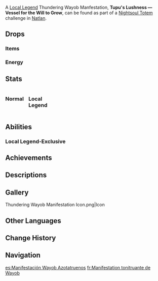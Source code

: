 {{Enemy Infobox
|title     = 
|dmgtype   = Electro
|image     = Enemy Thundering Wayob Manifestation.png
|type      = Elite Enemies
|family    = Mystical Beasts
|group     = Wayob Manifestations
|weakpoint =
|ability1 = Energy Drain
|ability2 = Ward 
}}
{{Enemy Intro}}

A [[Local Legend]] Thundering Wayob Manfestation, '''Tupu's Lushness — Vessel for the Will to Grow''', can be found as part of a [[Nightsoul Totem]] challenge in [[Natlan]].

==Drops==
===Items===
{{Drops|Wayob Manifestation}}

===Energy===
{{Energy Drops
|type  = Electro
|hp1   = 60
|p1    = 1
|hp2   = 0
|p2    = 2
}}

==Stats==
<div style="display:flex; column-gap: 15px; flex-direction: row; flex-wrap: wrap;"><div style="width:min-content;">
===Normal===
{{Enemy Stats
|electro_res = 50%

|hp_ratio     = 7
|hp_type      = 2
|atk_ratio    = 4.6
|atk_type     = 2
}}
</div><!--
--><div style="width:min-content;">
===Local Legend===
{{Enemy Stats
|electro_res  = 50%

|res2         = Thunderous Rebuke
|resglobal2   = 210%
|electro_res2 = 250%

|hp_ratio     = 102
|hp_type      = 2
|atk_ratio    = 11
|atk_type     = 2
}}
</div></div>

==Abilities==
{{Enemy Attacks
|name_1      = Ball Lightning
|desc_1      = Summons 5 orbs that revolve around itself, repeatedly dealing '''10% ATK''' as {{Color|Electro DMG}} upon contact. Repeated hits have their DMG reduced according to the [[Damage Sequence]]. The orbs eventually explode, dealing '''70% ATK''' as {{Color|Electro DMG}}.

|name_2      = Rotor Spin
|desc_2      = Performs a spinning attack, dealing '''20% ATK × 3''' as {{Color|Electro DMG}}. Additionally, summons 6 lightning strikes around the edge of the spin's area, each dealing '''30% ATK''' as {{Color|Electro DMG}}.
* '''Local Legend:''' Also spawns 6 Duskgrace Orbs around the arena. Picking up all 6 Duskgrace Orbs will form a Duskgrace Altar. Approaching the Local Legend while the Altar is active will briefly stun it and remove its extra [[RES]]. After some time, the Local Legend will absorb all Duskgrace Orbs not collected by the player.
|file_2_2    = Thundering Wayob Manifestation Rotor Spin 2
|caption_2_2 = Local Legend
|file_2_3    = Thundering Wayob Manifestation Rotor Spin 3
|caption_2_3 = Local Legend (Duskgrace Altar)

|name_3      = Cascading Thunderbolts
|desc_3      = Causes a cascading wave of lightning strikes in front of itself, dealing '''30% ATK''' as {{Color|Electro DMG}}. Repeated hits have their DMG reduced according to the [[Damage Sequence]].
* '''Local Legend:''' Instead causes a circle of 7 lightning strikes that expand outward a total of 7 times.
|file_3_2    = Thundering Wayob Manifestation Cascading Thunderbolts 2
|caption_3_2 = Local Legend

|name_4      = Blink
|desc_4      = If the player is far away, teleports toward the player.

|name_5      = Arena: Moment of Trial
|desc_5      = Deploys an Arena and gains a non-elemental shield equal to '''111.4%''' of the Wayob Manifestation's Max [[HP]] which can be destroyed by dealing DMG.
* While the Arena is active:
** Characters within it lose all [[Energy]] and cannot gain Energy.
** Characters within it deal '''120%''' increased DMG, and [[Nightsoul's Blessing|Nightsoul]]-aligned DMG is additionally increased by '''60%'''.
** The Wayob Manifestation summons electric walls that move outward in a X-shaped pattern 3 times, dealing '''70% ATK''' as {{Color|Electro DMG}}.
* If the Arena's duration ends and the shield is not destroyed, the Wayob Manifestation causes a massive blast, dealing '''100% ATK''' as {{Color|Electro DMG}}, and converts the remaining percentage of its shield to a {{Electro}} elemental shield.{{Elemental Shield Data|Electro|24|Maximum}}
* If the non-elemental shield is destroyed before the Arena's duration ends, a massive amount of Elemental Particles will spawn, restoring '''90''' base Energy. The actual amount restored will vary based on [[Energy Recharge]], whether the character is on or off-field, and the number of characters in the party.
* When either shield is active, the Wayob Manifestation is immune to all DMG.
* When either shield is destroyed, the Wayob Manifestation becomes paralyzed for 5 seconds.
* '''Local Legend:''' This ability is disabled.
|file_5      = Thundering Wayob Manifestation Arena Moment of Trial
}}

===Local Legend-Exclusive===
{{Enemy Attacks
|name_1      = Ward
|desc_1      = Upon absorbing a Duskgrace Orb, restores durablity to an {{Electro}} Ward that further reduces DMG taken.

|name_2      = Duskgrace Storm
|desc_2      = At the center of the arena, continuously summons Duskgrace Orbs and pulls them towards itself to absorb them. Transforms into a ball of energy that repeatedly deals '''30% ATK''' as {{Color|Electro DMG}} upon contact. After some time, releases a massive blast that downs the active character unless they are protected by a Pilgrim's Shield. The player can intercept the orbs to prevent them from being absorbed, and will gain the following effects depending on the amount intercepted:
* 6 Orbs: Forms a Duskgrace Altar that can be used after this attack ends to briefly stun the Local Legend and remove its extra RES.
* 10 Orbs: Forms a Pilgrim's Shield that blocks all DMG as well as the finisher.
* 10+ Orbs: Each orb picked up after the 10th will deal {{Color|True Physical DMG}} equal to '''5%''' of its Max HP to the Local Legend and reduce its Ward if present.
|file_2_2    = Thundering Wayob Manifestation Duskgrace Storm 2
|caption_2_2 = Duskgrace Orbs
}}

==Achievements==
{{Achievement Topic Table|topic=Thundering Wayob Manifestation}}

==Descriptions==
{{Description|The Collective of Plenty believe in and worship the Wayob, which manifests upon the land with the power of totems and Nightsouls.<br>According to tribal legend, the Wayob has taken on countless forms. In the dim, pre-dawn darkness, where faces were hidden in shadows, the Wayob would wrestle with the mightiest tribal warriors, with neither side prevailing. The Collective of Plenty believe their Wayob has the power to control thunder and speed, and can bestow abundant harvests upon the land.|[[Archive]]}}

==Gallery==
<gallery>
Thundering Wayob Manifestation Icon.png|Icon
</gallery>

==Other Languages==
{{Other Languages
|en       = Thundering Wayob Manifestation
|zhs      = 雳震·大灵显化身
|zhs_rm   = 
|zht      = 靂震·大靈顯化身
|zht_rm   = 
|zh_tl    = 
|ja       = 震雷・大霊の化身
|ja_rm    = 
|ja_tl    = 
|ko       = 벽력·대영혼의 화신
|ko_rm    = 
|ko_tl    = 
|es       = Manifestación Wayob Azotatruenos
|es_tl    = Thunderlasher Wayob Manifestation
|fr       = Manifestation tonitruante de Wayob
|fr_tl    = Thundering Wayob Manifestation
|ru       = Воплощение Вайоб раскатов грома
|ru_tl    = 
|th       = Thundering Wayob Manifestation
|vi       = Hóa Thân Wayob - Sấm Sét
|vi_tl    = 
|de       = Bebenmacher – Wayob-Verkörperung
|de_tl    = 
|id       = Thundering Wayob Manifestation
|pt       = Manifestação Wayob do Trovão
|pt_tl    = 
|tr       = Gürleyen Wayob Tezahürü
|tr_tl    = 
|it       = Manifestazione tonante della Wayob
|it_tl    = 
}}

==Change History==
{{Change History|5.5}}

==Navigation==
{{Enemy Navbox|Elite}}

[[es:Manifestación Wayob Azotatruenos]]
[[fr:Manifestation tonitruante de Wayob]]